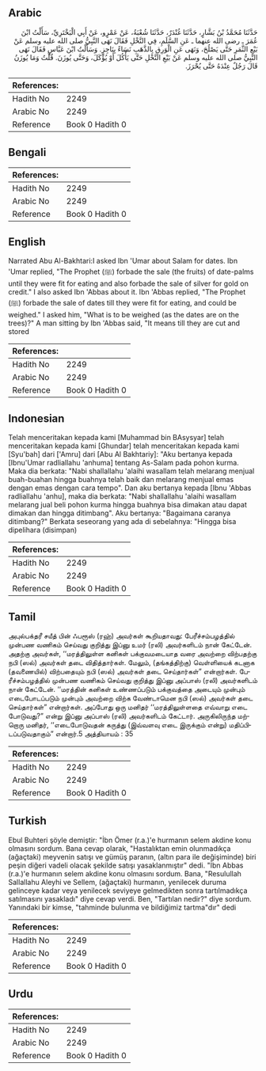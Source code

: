 ## Arabic


<div dir="rtl" lang="ar" style={{fontSize:'larger',backgroundColor:'#f8f9fa',padding:20}}>
حَدَّثَنَا مُحَمَّدُ بْنُ بَشَّارٍ، حَدَّثَنَا غُنْدَرٌ، حَدَّثَنَا شُعْبَةُ، عَنْ عَمْرٍو، عَنْ أَبِي الْبَخْتَرِيِّ، سَأَلْتُ ابْنَ عُمَرَ ـ رضى الله عنهما ـ عَنِ السَّلَمِ، فِي النَّخْلِ فَقَالَ نَهَى النَّبِيُّ صلى الله عليه وسلم عَنْ بَيْعِ الثَّمَرِ حَتَّى يَصْلُحَ، وَنَهَى عَنِ الْوَرِقِ بِالذَّهَبِ نَسَاءً بِنَاجِزٍ‏.‏ وَسَأَلْتُ ابْنَ عَبَّاسٍ فَقَالَ نَهَى النَّبِيُّ صلى الله عليه وسلم عَنْ بَيْعِ النَّخْلِ حَتَّى يَأْكُلَ أَوْ يُؤْكَلَ، وَحَتَّى يُوزَنَ‏.‏ قُلْتُ وَمَا يُوزَنُ قَالَ رَجُلٌ عِنْدَهُ حَتَّى يُحْرَزَ‏.‏
</div>
<div style={{backgroundColor:'#f8f9fa',padding:20, marginBottom: 10}}><table> <thead> <tr> <th>References:</th> <th></th> </tr> </thead> <tbody><tr><td>Hadith No</td><td>2249</td></tr><tr><td>Arabic No</td><td>2249</td></tr><tr><td>Reference</td><td>Book 0 Hadith 0</td></tr></tbody></table></div>

## Bengali


<div dir="ltr" lang="bn" style={{fontSize:'larger',backgroundColor:'#f8f9fa',padding:20}}>

</div>
<div style={{backgroundColor:'#f8f9fa',padding:20, marginBottom: 10}}><table> <thead> <tr> <th>References:</th> <th></th> </tr> </thead> <tbody><tr><td>Hadith No</td><td>2249</td></tr><tr><td>Arabic No</td><td>2249</td></tr><tr><td>Reference</td><td>Book 0 Hadith 0</td></tr></tbody></table></div>

## English


<div dir="ltr" lang="en" style={{fontSize:'larger',backgroundColor:'#f8f9fa',padding:20}}>
Narrated Abu Al-Bakhtari:I asked Ibn 'Umar about Salam for dates. Ibn 'Umar replied, "The Prophet (ﷺ) forbade the sale (the fruits) of date-palms until they were fit for eating and also forbade the sale of silver for gold on credit." I also asked Ibn 'Abbas about it. Ibn 'Abbas replied, "The Prophet (ﷺ) forbade the sale of dates till they were fit for eating, and could be weighed." I asked him, "What is to be weighed (as the dates are on the trees)?" A man sitting by Ibn 'Abbas said, "It means till they are cut and stored
</div>
<div style={{backgroundColor:'#f8f9fa',padding:20, marginBottom: 10}}><table> <thead> <tr> <th>References:</th> <th></th> </tr> </thead> <tbody><tr><td>Hadith No</td><td>2249</td></tr><tr><td>Arabic No</td><td>2249</td></tr><tr><td>Reference</td><td>Book 0 Hadith 0</td></tr></tbody></table></div>

## Indonesian


<div dir="ltr" lang="id" style={{fontSize:'larger',backgroundColor:'#f8f9fa',padding:20}}>
Telah menceritakan kepada kami [Muhammad bin BAsysyar] telah menceritakan kepada kami [Ghundar] telah menceritakan kepada kami [Syu'bah] dari ['Amru] dari [Abu Al Bakhtariy]: "Aku bertanya kepada [Ibnu'Umar radliallahu 'anhuma] tentang As-Salam pada pohon kurma. Maka dia berkata: "Nabi shallallahu 'alaihi wasallam telah melarang menjual buah-buahan hingga buahnya telah baik dan melarang menjual emas dengan emas dengan cara tempo". Dan aku bertanya kepada [Ibnu 'Abbas radliallahu 'anhu], maka dia berkata: "Nabi shallallahu 'alaihi wasallam melarang jual beli pohon kurma hingga buahnya bisa dimakan atau dapat dimakan dan hingga ditimbang". Aku bertanya: "Bagaimana caranya ditimbang?" Berkata seseorang yang ada di sebelahnya: "Hingga bisa dipelihara (disimpan)
</div>
<div style={{backgroundColor:'#f8f9fa',padding:20, marginBottom: 10}}><table> <thead> <tr> <th>References:</th> <th></th> </tr> </thead> <tbody><tr><td>Hadith No</td><td>2249</td></tr><tr><td>Arabic No</td><td>2249</td></tr><tr><td>Reference</td><td>Book 0 Hadith 0</td></tr></tbody></table></div>

## Tamil


<div dir="ltr" lang="ta" style={{fontSize:'larger',backgroundColor:'#f8f9fa',padding:20}}>
அபுல்பக்தரீ சயீத் பின் ஃபரூஸ் (ரஹ்) அவர்கள் கூறியதாவது: பேரீச்சம்பழத்தில் முன்பண வணிகம் செய்வது குறித்து இப்னு உமர் (ரலி) அவர்களிடம் நான் கேட்டேன். அதற்கு அவர்கள், ‘‘மரத்திலுள்ள கனிகள் பக்குவமடையாத வரை அவற்றை விற்பதற்கு நபி (ஸல்) அவர்கள் தடை விதித்தார்கள். மேலும், (தங்கத்திற்கு) வெள்ளியைக் கடனாக (தவணையில்) விற்பதையும் நபி (ஸல்) அவர்கள் தடை செய்தார்கள்” என்றார்கள். பேரீச்சம்பழத்தில் முன்பண வணிகம் செய்வது குறித்து இப்னு அப்பாஸ் (ரலி) அவர்களிடம் நான் கேட்டேன். ‘‘மரத்தின் கனிகள் உண்ணப்படும் பக்குவத்தை அடையும் முன்பும் எடைபோடப்படும் முன்பும் அவற்றை விற்க வேண்டாமென நபி (ஸல்) அவர்கள் தடை செய்தார்கள்” என்றார்கள். அப்போது ஒரு மனிதர் ‘‘மரத்திலுள்ளதை எவ்வாறு எடை போடுவது?” என்று இப்னு அப்பாஸ் (ரலி) அவர்களிடம் கேட்டார். அருகிலிருந்த மற்றொரு மனிதர், ‘‘எடைபோடுவதன் கருத்து (இவ்வளவு எடை இருக்கும் என்று) மதிப்பிடப்படுவதாகும்” என்றார்.5 அத்தியாயம் : 35
</div>
<div style={{backgroundColor:'#f8f9fa',padding:20, marginBottom: 10}}><table> <thead> <tr> <th>References:</th> <th></th> </tr> </thead> <tbody><tr><td>Hadith No</td><td>2249</td></tr><tr><td>Arabic No</td><td>2249</td></tr><tr><td>Reference</td><td>Book 0 Hadith 0</td></tr></tbody></table></div>

## Turkish


<div dir="ltr" lang="tr" style={{fontSize:'larger',backgroundColor:'#f8f9fa',padding:20}}>
Ebul Buhteri şöyle demiştir: "İbn Ömer (r.a.)'e hurmanın selem akdine konu olmasını sordum. Bana cevap olarak, "Hastalıktan emin olunmadıkça (ağaçtaki) meyvenin satışı ve gümüş paranın, (altın para ile değişiminde) biri peşin diğeri vadeli olacak şekilde satışı yasaklanmıştır" dedi. "İbn Abbas (r.a.)'e hurmanın selem akdine konu olmasını sordum. Bana, "Resulullah Sallallahu Aleyhi ve Sellem, (ağaçtaki) hurmanın, yenilecek duruma gelinceye kadar veya yenilecek seviyeye gelmedikten sonra tartılmadıkça satılmasını yasakladı" diye cevap verdi. Ben, "Tartılan nedir?" diye sordum. Yanındaki bir kimse, "tahminde bulunma ve bildiğimiz tartma"dır" dedi
</div>
<div style={{backgroundColor:'#f8f9fa',padding:20, marginBottom: 10}}><table> <thead> <tr> <th>References:</th> <th></th> </tr> </thead> <tbody><tr><td>Hadith No</td><td>2249</td></tr><tr><td>Arabic No</td><td>2249</td></tr><tr><td>Reference</td><td>Book 0 Hadith 0</td></tr></tbody></table></div>

## Urdu


<div dir="rtl" lang="ur" style={{fontSize:'larger',backgroundColor:'#f8f9fa',padding:20}}>

</div>
<div style={{backgroundColor:'#f8f9fa',padding:20, marginBottom: 10}}><table> <thead> <tr> <th>References:</th> <th></th> </tr> </thead> <tbody><tr><td>Hadith No</td><td>2249</td></tr><tr><td>Arabic No</td><td>2249</td></tr><tr><td>Reference</td><td>Book 0 Hadith 0</td></tr></tbody></table></div>